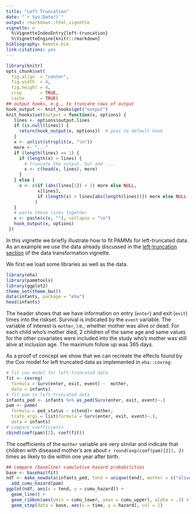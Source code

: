```yaml
---
title: "Left Truncation"
date: "`r Sys.Date()`"
output: rmarkdown::html_vignette
vignette: >
  %\VignetteIndexEntry{left-truncation}
  %\VignetteEngine{knitr::rmarkdown}
bibliography: Remote.bib
link-citations: yes
---
```


```r
library(knitr)
opts_chunk$set(
  fig.align  = "center",
  fig.width  = 4,
  fig.height = 4,
  crop       = TRUE,
  cache      = TRUE)
## output hooks, e.g., to truncate rows of output
hook_output <- knit_hooks$get("output")
knit_hooks$set(output = function(x, options) {
   lines <- options$output.lines
   if (is.null(lines)) {
     return(hook_output(x, options))  # pass to default hook
   }
   x <- unlist(strsplit(x, "\n"))
   more <- "..."
   if (length(lines) == 1) {
     if (length(x) > lines) {
       # truncate the output, but add ....
       x <- c(head(x, lines), more)
     }
   } else {
     x <- c(if (abs(lines[1]) > 1) more else NULL,
            x[lines],
            if (length(x) > lines[abs(length(lines))]) more else NULL
           )
   }
   # paste these lines together
   x <- paste(c(x, ""), collapse = "\n")
   hook_output(x, options)
 })
```

In this vignette we briefly illustrate how to fit PAMMs for left-truncated data.
As an example we use the data already discussed in the [left-truncation section](data.transformation.html#left-truncated-data) of the data transformation vignette.

We first we load some libraries as well as the data.

```r
library(eha)
library(pammtools)
library(ggplot2)
theme_set(theme_bw())
data(infants, package = "eha")
head(infants)
```
The header shows that
we have information on entry (`enter`) and exit (`exit`) times into the riskset.
Survival is indicated by the `event` variable. The variable of interest is `mother`, i.e., whether mother was alive or dead. For each child who's mother died, 2 children of the same age and same values for the other covariates were included into the study who's mother was still alive at inclusion age. The maximum follow up was 365 days.

As a proof of concept we show that we can recreate the effects found by the Cox model for left truncated data as implemented in `eha::coxreg`:

```r
# fit cox model for left-truncated data
fit <- coxreg(
  formula = Surv(enter, exit, event) ~  mother,
  data = infants)
# fit pam to left-truncated data
infants_ped <- infants %>% as_ped(Surv(enter, exit, event)~.)
pam <- pamm(
  formula = ped_status ~ s(tend)+ mother,
  trafo_args = list(formula = Surv(enter, exit, event)~.),
  data = infants)
# compare coefficients
cbind(coef(pam)[2], coef(fit))
```

The coefficients of the `mother` variable are very similar and indicate that
children with diseased mother's are about `r round(exp(coef(pam)[2]), 2)` times as likely to die within one year after birth.

```r
## compare (baseline) cumulative hazard probabilities
base <- basehaz(fit)
ndf <- make_newdata(infants_ped, tend = unique(tend), mother = c("alive")) %>%
  add_cumu_hazard(pam)
ggplot(ndf, aes(x = tend, y = cumu_hazard)) +
  geom_line() +
  geom_ribbon(aes(ymin = cumu_lower, ymax = cumu_upper), alpha = .3) +
  geom_step(data = base, aes(x = time, y = hazard), col = 2)
```
